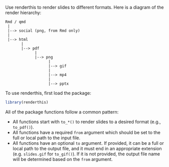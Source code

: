 Use renderthis to render slides to different formats. Here is a diagram of the render hierarchy:

```
Rmd / qmd
 |
 |--> social (png, from Rmd only)
 |
 |--> html
       |
       |--> pdf
             |
             |--> png
                   |
                   |--> gif
                   |
                   |--> mp4
                   |
                   |--> pptx
```

To use renderthis, first load the package: 

```r
library(renderthis)
```

All of the package functions follow a common pattern:

- All functions start with `to_*()` to render slides to a desired format (e.g., `to_pdf()`).
- All functions have a required `from` argument which should be set to the full or local path to the input file.
- All functions have an optional `to` argument. If provided, it can be a full or local path to the output file, and it must end in an appropriate extension (e.g. `slides.gif` for `to_gif()`). If it is not provided, the output file name will be determined based on the `from` argument.
